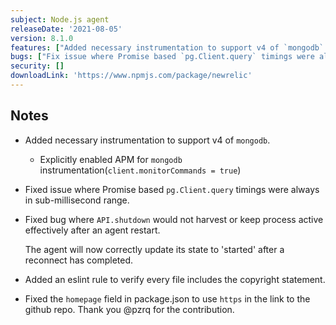 ```yaml
---
subject: Node.js agent
releaseDate: '2021-08-05'
version: 8.1.0
features: ["Added necessary instrumentation to support v4 of `mongodb`."]
bugs: ["Fix issue where Promise based `pg.Client.query` timings were always in sub-millisecond range.","Fix bug where `API.shutdown` would not harvest or keep process active effectively after an agent restart."]
security: []
downloadLink: 'https://www.npmjs.com/package/newrelic'
---
```


## Notes

* Added necessary instrumentation to support v4 of `mongodb`.
  * Explicitly enabled APM for `mongodb` instrumentation(`client.monitorCommands = true`)

* Fixed issue where Promise based `pg.Client.query` timings were always in sub-millisecond range.

* Fixed bug where `API.shutdown` would not harvest or keep process active effectively after an agent restart.

  The agent will now correctly update its state to 'started' after a reconnect has completed.

* Added an eslint rule to verify every file includes the copyright statement.

* Fixed the `homepage` field in package.json to use `https` in the link to the github repo. Thank you @pzrq for the contribution.
